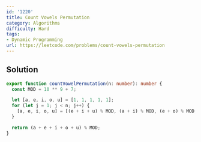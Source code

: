 ```yaml
---
id: '1220'
title: Count Vowels Permutation
category: Algorithms
difficulty: Hard
tags:
- Dynamic Programming
url: https://leetcode.com/problems/count-vowels-permutation
---
```


## Solution

```typescript filename="solution.ts" copy
export function countVowelPermutation(n: number): number {
  const MOD = 10 ** 9 + 7;

  let [a, e, i, o, u] = [1, 1, 1, 1, 1];
  for (let j = 1; j < n; j++) {
    [a, e, i, o, u] = [(e + i + u) % MOD, (a + i) % MOD, (e + o) % MOD, i % MOD, (i + o) % MOD];
  }

  return (a + e + i + o + u) % MOD;
}
```

